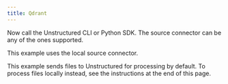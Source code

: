 ```yaml
---
title: Qdrant
---
```


<NewDocument />


<SharedContentQdrant/>

Now call the Unstructured CLI or Python SDK. The source connector can be any of the ones supported.

This example uses the local source connector.

This example sends files to Unstructured for processing by default. To process files locally instead, see the instructions at the end of this page.


<CodeGroup>
  <QdrantAPISh />
  <QdrantAPIPyV2 />
</CodeGroup>


<SharedPartitionByAPIOSS/>
